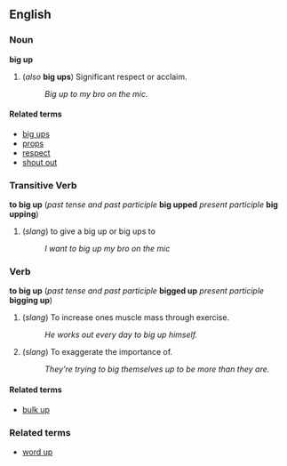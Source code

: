 ==English==
===Noun===
'''big up'''

# (''also'' '''big ups''') Significant respect or acclaim.
#: ''Big up to my bro on the mic.''

====Related terms====

*[[big ups]]
*[[props]]
*[[respect]]
*[[shout out]]

===Transitive Verb===
'''to big up''' (''past tense and past participle''  '''big upped''' ''present participle'' '''big upping''')
#(''slang'') to give a big up or big ups to
#:''I want to big up my bro on the mic''

===Verb===
'''to big up''' (''past tense and past participle''  '''bigged up''' ''present participle'' '''bigging up''')
# (''slang'') To increase ones muscle mass through exercise.
#: ''He works out every day to big up himself.''
# (''slang'') To exaggerate the importance of.
#: ''They're trying to big themselves up to be more than they are.''

====Related terms====

* [[bulk up]]

===Related terms===
*[[word up]]